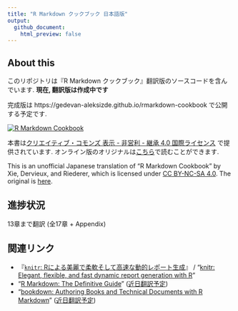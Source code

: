 ```yaml
---
title: "R Markdown クックブック 日本語版"
output:
  github_document:
    html_preview: false
---
```


## About this

このリポジトリは『R Markdown クックブック』翻訳版のソースコードを含んでいます. **現在, 翻訳版は作成中です**

完成版は https://gedevan-aleksizde.github.io/rmarkdown-cookbook で公開する予定です.

[![R Markdown Cookbook](https://bookdown.org/yihui/rmarkdown-cookbook/images/cover.png)](https://www.routledge.com/p/book/9780367563837)

本書は[クリエイティブ・コモンズ 表示 - 非営利 - 継承 4.0 国際ライセンス](https://creativecommons.org/licenses/by-nc-sa/4.0/deed.ja) で提供されています. オンライン版のオリジナルは[こちら](https://bookdown.org/yihui/rmarkdown-cookbook/)で読むことができます.

This is an unofficial Japanese translation of "R Markdown Cookbook" by Xie, Dervieux, and Riederer, which is licensed under [CC BY-NC-SA 4.0](https://creativecommons.org/licenses/by-nc-sa/4.0/). The original is [here](https://bookdown.org/yihui/rmarkdown-cookbook/).

## 進捗状況

13章まで翻訳 (全17章 + Appendix)

## 関連リンク

* 『[`knitr`: Rによる美麗で柔軟そして高速な動的レポート生成](https://gedevan-aleksizde.github.io/knitr-doc-ja/index.html)』 / "[knitr: Elegant, flexible, and fast dynamic report generation with R](https://yihui.org/knitr/)"
* "[R Markdown: The Definitive Guide](https://bookdown.org/yihui/rmarkdown/)" ([近日翻訳予定](https://github.com/Gedevan-Aleksizde/rmarkdown-book))
* "[bookdown: Authoring Books and Technical Documents with R Markdown](https://bookdown.org/yihui/bookdown/)" ([近日翻訳予定](https://github.com/Gedevan-Aleksizde/bookdown))
